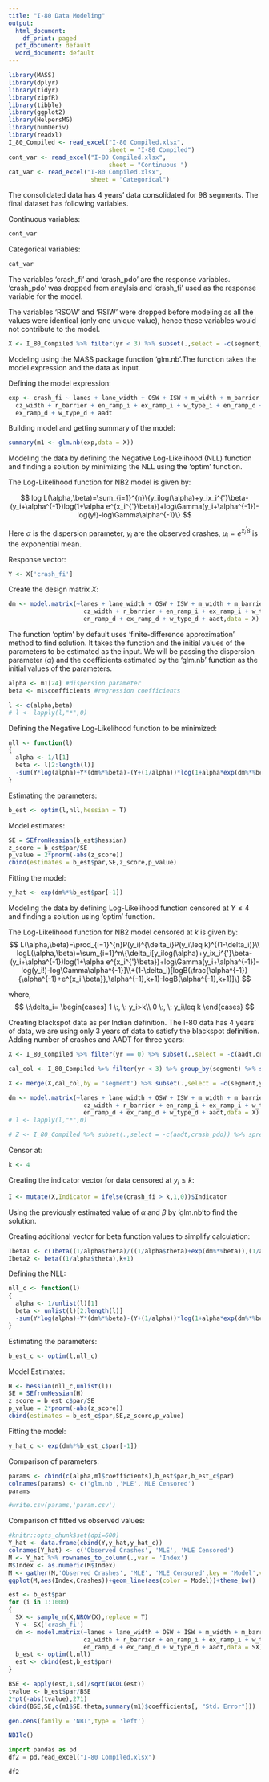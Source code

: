 ---
title: "I-80 Data Modeling"
output:
  html_document:
    df_print: paged
  pdf_document: default
  word_document: default
---

```{r message=FALSE, warning=FALSE, paged.print=FALSE}
library(MASS)
library(dplyr)
library(tidyr)
library(zipfR)
library(tibble)
library(ggplot2)
library(HelpersMG)
library(numDeriv)
library(readxl)
I_80_Compiled <- read_excel("I-80 Compiled.xlsx", 
                            sheet = "I-80 Compiled")
cont_var <- read_excel("I-80 Compiled.xlsx", 
                            sheet = "Continuous ")
cat_var <- read_excel("I-80 Compiled.xlsx", 
                       sheet = "Categorical")
```

The consolidated data has 4 years' data consolidated for 98 segments. The final dataset has following variables.

Continuous variables:

```{r}
cont_var
```

Categorical variables:

```{r}
cat_var
```

The variables 'crash_fi' and 'crash_pdo' are the response variables. 'crash_pdo' was dropped from anaylsis and 'crash_fi' used as the response variable for the model.

The variables 'RSOW' and 'RSIW' were dropped before modeling as all the values were identical (only one unique value), hence these variables would not contribute to the model.

```{r}
X <- I_80_Compiled %>% filter(yr < 3) %>% subset(.,select = -c(segment,yr,RSOW,RSIW,crash_pdo))
```

Modeling using the MASS package function 'glm.nb'.The function takes the model expression and the data as input.

Defining the model expression:

```{r}
exp <- crash_fi ~ lanes + lane_width + OSW + ISW + m_width + m_barrier +
  cz_width + r_barrier + en_ramp_i + ex_ramp_i + w_type_i + en_ramp_d + 
  ex_ramp_d + w_type_d + aadt
```

Building model and getting summary of the model:

```{r}
summary(m1 <- glm.nb(exp,data = X))

```

Modeling the data by defining the Negative Log-Likelihood (NLL) function and finding a solution by minimizing the NLL using the 'optim' function.

The Log-Likelihood function for NB2 model is given by:

$$
log L(\alpha,\beta)=\sum_{i=1}^{n}\{y_ilog(\alpha)+y_ix_i^{'}\beta-(y_i+\alpha^{-1})log(1+\alpha e^{x_i^{'}\beta})+log\Gamma(y_i+\alpha^{-1})-log(y!)-log\Gamma\alpha^{-1}\}
$$

Here $\alpha$ is the dispersion parameter, $y_i$ are the observed crashes, $\mu_i=e^{x_i^{'}\beta}$ is the exponential mean.

Response vector:

```{r}
Y <- X['crash_fi']
```

Create the design matrix $X$:

```{r}
dm <- model.matrix(~lanes + lane_width + OSW + ISW + m_width + m_barrier +
                     cz_width + r_barrier + en_ramp_i + ex_ramp_i + w_type_i + 
                     en_ramp_d + ex_ramp_d + w_type_d + aadt,data = X)
```


The function 'optim' by default uses 'finite-difference approximation' method to find solution. It takes the function and the initial values of the parameters to be estimated as the input. We will be passing the dispersion parameter ($\alpha$) and the coefficients estimated by the 'glm.nb' function as the initial values of the parameters.

```{r}
alpha <- m1[24] #dispersion parameter
beta <- m1$coefficients #regression coefficients
```

```{r}
l <- c(alpha,beta)
# l <- lapply(l,"*",0)
```

Defining the Negative Log-Likelihood function to be minimized:

```{r}
nll <- function(l)
{
  alpha <- 1/l[1]
  beta <- l[2:length(l)]
  -sum(Y*log(alpha)+Y*(dm%*%beta)-(Y+(1/alpha))*log(1+alpha*exp(dm%*%beta))+log(gamma(Y+(1/alpha)))-log(gamma(Y+1))-log(gamma(1/alpha)))
}
```


Estimating the parameters:

```{r}
b_est <- optim(l,nll,hessian = T)
```


Model estimates:
```{r}
SE = SEfromHessian(b_est$hessian)
z_score = b_est$par/SE
p_value = 2*pnorm(-abs(z_score))
cbind(estimates = b_est$par,SE,z_score,p_value)
```
Fitting the model:

```{r}
y_hat <- exp(dm%*%b_est$par[-1])
```

Modeling the data by defining Log-Likelihood function censored at $Y\leq4$ and finding a solution using 'optim' function.

The Log-Likelihood function for NB2 model censored at $k$ is given by:
$$
L(\alpha,\beta)=\prod_{i=1}^{n}P(y_i)^{\delta_i}P(y_i\leq k)^{(1-\delta_i)}\\
logL(\alpha,\beta)=\sum_{i=1}^n\{\delta_i[y_ilog(\alpha)+y_ix_i^{'}\beta-(y_i+\alpha^{-1})log(1+\alpha e^{x_i^{'}\beta})+log\Gamma(y_i+\alpha^{-1})-log(y_i!)-log\Gamma\alpha^{-1}]\\+(1-\delta_i)[logB(\frac{\alpha^{-1}}{\alpha^{-1}+e^{x_i'\beta}},\alpha^{-1},k+1)-logB(\alpha^{-1},k+1)]\}
$$

where,
$$
\:\delta_i=
\begin{cases}
1 \:, \: y_i>k\\
0 \:, \: y_i\leq k
\end{cases}
$$

Creating blackspot data as per Indian definition. The I-80 data has 4 years' of data, we are using only 3 years of data to satisfy the blackspot definition. Adding number of crashes and AADT for three years:
```{r}
X <- I_80_Compiled %>% filter(yr == 0) %>% subset(.,select = -c(aadt,crash_fi))

cal_col <- I_80_Compiled %>% filter(yr < 3) %>% group_by(segment) %>% summarise(aadt = sum(aadt), crash_fi = sum(crash_fi))

X <- merge(X,cal_col,by = 'segment') %>% subset(.,select = -c(segment,yr,RSOW,RSIW,crash_pdo))

dm <- model.matrix(~lanes + lane_width + OSW + ISW + m_width + m_barrier +
                     cz_width + r_barrier + en_ramp_i + ex_ramp_i + w_type_i + 
                     en_ramp_d + ex_ramp_d + w_type_d + aadt,data = X)
# l <- lapply(l,"*",0)
```

```{r}
# Z <- I_80_Compiled %>% subset(.,select = -c(aadt,crash_pdo)) %>% spread(.,yr,crash_fi) %>% subset(.,select = c('0','1','2'))
```


Censor at:
```{r}
k <- 4
```

Creating the indicator vector for data censored at $y_i\leq k$:

```{r}
I <- mutate(X,Indicator = ifelse(crash_fi > k,1,0))$Indicator
```

Using the previously estimated value of $\alpha$ and $\beta$ by 'glm.nb'to find the solution.

Creating additional vector for beta function values to simplify calculation:

```{r}
Ibeta1 <- c(Ibeta((1/alpha$theta)/((1/alpha$theta)+exp(dm%*%beta)),(1/alpha$theta),k+1))
Ibeta2 <- beta((1/alpha$theta),k+1)
```

Defining the NLL:

```{r}
nll_c <- function(l)
{
  alpha <- 1/unlist(l)[1]
  beta <- unlist(l)[2:length(l)]
  -sum(Y*log(alpha)+Y*(dm%*%beta)-(Y+(1/alpha))*log(1+alpha*exp(dm%*%beta))+log(gamma(Y+(1/alpha)))-log(gamma(Y+1))-log(gamma(1/alpha))+(1-I)*(log(Ibeta1)-log(Ibeta2)))
}
```


Estimating the parameters:

```{r warning=FALSE}
b_est_c <- optim(l,nll_c)
```


Model Estimates:
```{r warning=FALSE}
H <- hessian(nll_c,unlist(l))
SE = SEfromHessian(H)
z_score = b_est_c$par/SE
p_value = 2*pnorm(-abs(z_score))
cbind(estimates = b_est_c$par,SE,z_score,p_value)
```


Fitting the model:

```{r}
y_hat_c <- exp(dm%*%b_est_c$par[-1])
```

Comparison of parameters:

```{r}
params <- cbind(c(alpha,m1$coefficients),b_est$par,b_est_c$par)
colnames(params) <- c('glm.nb','MLE','MLE Censored')
params
```
```{r}
#write.csv(params,'param.csv')
```

Comparison of fitted vs observed values:

```{r fig.height=4, fig.width=10, dpi=600}
#knitr::opts_chunk$set(dpi=600)
Y_hat <- data.frame(cbind(Y,y_hat,y_hat_c))
colnames(Y_hat) <- c('Observed Crashes', 'MLE', 'MLE Censored')
M <- Y_hat %>% rownames_to_column(.,var = 'Index')
M$Index <- as.numeric(M$Index)
M <- gather(M,'Observed Crashes', 'MLE', 'MLE Censored',key = 'Model',value = 'Crashes')
ggplot(M,aes(Index,Crashes))+geom_line(aes(color = Model))+theme_bw()
```


```{r}
est <- b_est$par
for (i in 1:1000)
{
  SX <- sample_n(X,NROW(X),replace = T)
  Y <- SX['crash_fi']
  dm <- model.matrix(~lanes + lane_width + OSW + ISW + m_width + m_barrier +
                     cz_width + r_barrier + en_ramp_i + ex_ramp_i + w_type_i + 
                     en_ramp_d + ex_ramp_d + w_type_d + aadt,data = SX)
  b_est <- optim(l,nll)
  est <- cbind(est,b_est$par)
}
```

```{r}
BSE <- apply(est,1,sd)/sqrt(NCOL(est))
tvalue <- b_est$par/BSE
2*pt(-abs(tvalue),271)
cbind(BSE,SE,c(m1$SE.theta,summary(m1)$coefficients[, "Std. Error"]))
```


```{r}
gen.cens(family = 'NBI',type = 'left')
```

```{r}
NBIlc()
```
```{python}
import pandas as pd
df2 = pd.read_excel("I-80 Compiled.xlsx")
```

```{r}
df2
```

